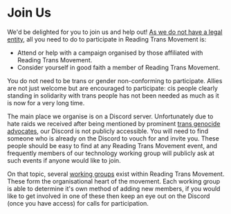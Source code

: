 # Join Us

We'd be delighted for you to join us and help out! [As we do not have a legal
entity][legal], all you need to do to participate in Reading Trans Movement is:

- Attend or help with a campaign organised by those affiliated with Reading
  Trans Movement.
- Consider yourself in good faith a member of Reading Trans Movement.

You do not need to be trans or gender non-conforming to participate. Allies are
not just welcome but are encouraged to participate: cis people clearly standing
in solidarity with trans people has not been needed as much as it is now for a
very long time.

The main place we organise is on a Discord server. Unfortunately due to hate
raids we received after being mentioned by prominent [trans genocide
advocates][tga], our Discord is not publicly accessible. You will need to find
someone who is already on the Discord to vouch for and invite you. These people
should be easy to find at any Reading Trans Movement event, and frequently
members of our technology working group will publicly ask at such events if
anyone would like to join.

On that topic, several [working groups][wg] exist within Reading Trans Movement.
These form the organisational heart of the movement. Each working group is able
to determine it's own method of adding new members, if you would like to get
involved in one of these then keep an eye out on the Discord (once you have
access) for calls for participation.

[legal]: /legal
[wg]: https://en.wikipedia.org/wiki/Working_group
[tga]: /learn/glossary/trans-genocide-advocate
